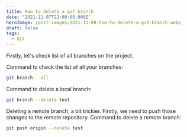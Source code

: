 ```yaml
---
title: How to delete a git branch
date: "2021-11-07T22:00:00.000Z"
heroImage: /post-images/2021-11-08-how-to-delete-a-git-branch.webp
draft: false
tags:
  - Git
---
```


Firstly, let's check list of all branches on the project.

Command to check the list of all your branches:

```bash
git branch --all
```

Command to delete a local branch:

```bash
git branch --delete test
```

Deleting a remote branch, a bit trickier. Firstly, we need to push those changes to the remote repository.
Command to delete a remote branch:

```bash
git push origin --delete test
```
